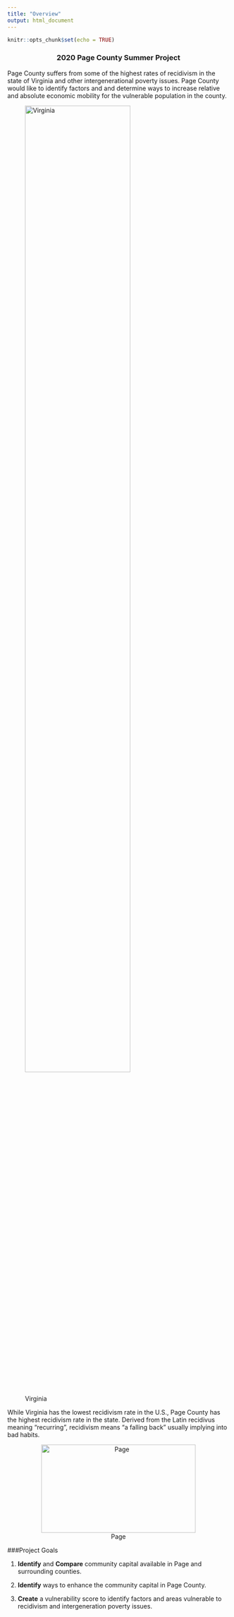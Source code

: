 ```yaml
---
title: "Overview"
output: html_document
---
```


```r
knitr::opts_chunk$set(echo = TRUE)
```

### 2020 Page County Summer Project {style=text-align:center}

Page County suffers from some of the highest rates of recidivism in the state of Virginia and other intergenerational poverty issues. Page County would like to identify factors and and determine ways to increase relative and absolute economic mobility for the vulnerable population in the county. 


![Virginia](/images/PageCounty.png){style="width:75%; style = display: block; margin-left: auto; margin-right: auto;"}


While Virginia has the lowest recidivism rate in the U.S., Page County has the highest recidivism rate in the state.
Derived from the Latin recidivus meaning "recurring", recidivism means "a falling back" usually implying into bad habits.


<center>
![Page](/download/recidivism.png){width=350px height=200px}
</center>


###Project Goals 


1. $\textbf{Identify}$ and $\textbf{Compare}$ community capital available in Page and surrounding counties.

2. $\textbf{Identify}$ ways to enhance the community capital in Page County.

3. $\textbf{Create}$ a vulnerability score to identify factors and areas vulnerable to recidivism and intergeneration poverty issues. 



